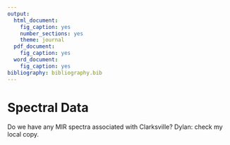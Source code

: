 ```yaml
---
output:
  html_document:
    fig_caption: yes
    number_sections: yes
    theme: journal
  pdf_document:
    fig_caption: yes
  word_document:
    fig_caption: yes
bibliography: bibliography.bib
---
```



# Spectral Data

Do we have any MIR spectra associated with Clarksville? Dylan: check my local copy.
